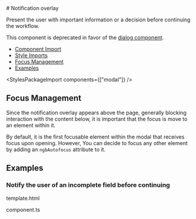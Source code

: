 
<Meta of={notificationOverlayStories} />

<div className="docs-title">
  # Notification overlay

  <nav>
    <link-design of={JSON.stringify(notificationOverlayStories)}></link-design>
    <PostComponentDemoLink component="notification-overlay" />
  </nav>
</div>

<p className="lead">Present the user with important information or a decision before continuing the workflow.</p>

<div className="alert alert-warning mb-4">
  This component is deprecated in favor of the <a href="/?path=/docs/562eac2b-6dc1-4007-ba8e-4e981cef0cbc--docs">dialog component</a>.
</div>

<ul>
  <li>
    <a href="#component-import" target="_self">Component Import</a>
  </li>
  <li>
    <a href="#style-imports" target="_self">Style Imports</a>
  </li>
  <li>
    <a href="#focus-management" target="_self">Focus Management</a>
  </li>
  <li>
    <a href="#examples" target="_self">Examples</a>
  </li>
</ul>

<NgbComponentImport module="NgbModalModule" />

<StylesPackageImport components={["modal"]} />

## Focus Management
Since the notification overlay appears above the page, generally blocking interaction with the content below,
it is important that the focus is move to an element within it.

By default, it is the first focusable element within the modal that receives focus upon opening.
However, You can decide to focus any other element by adding an `ngbAutofocus` attribute to it.

## Examples

### Notify the user of an incomplete field before continuing

<PostTabs>
  <PostTabHeader panel="basicExampleHTML">template.html</PostTabHeader>
  <PostTabPanel name="basicExampleHTML">
    <Source code={basicExampleHTML} language="html"/>
  </PostTabPanel>

  <PostTabHeader panel="basicExampleAngular">component.ts</PostTabHeader>
  <PostTabPanel name="basicExampleAngular">
    <Source code={basicExampleAngular} language="ts"/>
  </PostTabPanel>
</PostTabs>

